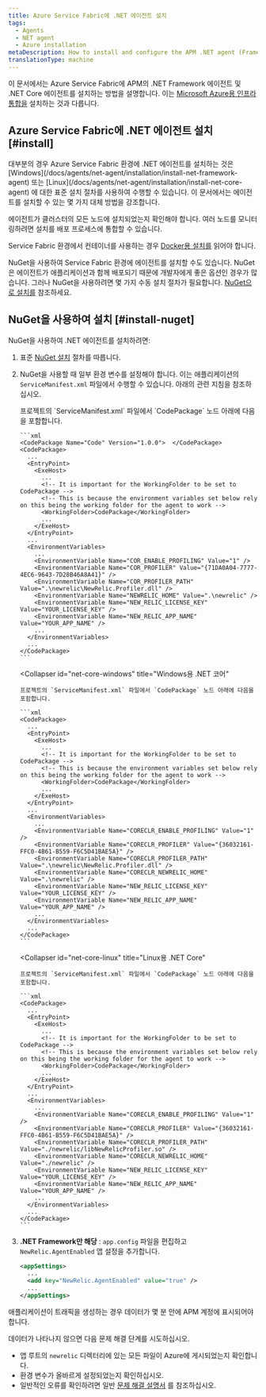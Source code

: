 ```yaml
---
title: Azure Service Fabric에 .NET 에이전트 설치
tags:
  - Agents
  - NET agent
  - Azure installation
metaDescription: How to install and configure the APM .NET agent (Framework and Core) for Azure Service Fabric.
translationType: machine
---
```


이 문서에서는 Azure Service Fabric에 APM의 .NET Framework 에이전트 및 .NET Core 에이전트를 설치하는 방법을 설명합니다. 이는 [Microsoft Azure용 인프라 통합을](/docs/integrations/microsoft-azure-integrations/getting-started/introduction-azure-monitoring-integrations) 설치하는 것과 다릅니다.

## Azure Service Fabric에 .NET 에이전트 설치 [#install]

<Callout variant="important">
  대부분의 경우 Azure Service Fabric 환경에 .NET 에이전트를 설치하는 것은 [Windows](/docs/agents/net-agent/installation/install-net-framework-agent) 또는 [Linux](/docs/agents/net-agent/installation/install-net-core-agent) 에 대한 표준 설치 절차를 사용하여 수행할 수 있습니다. 이 문서에서는 에이전트를 설치할 수 있는 몇 가지 대체 방법을 강조합니다.

  에이전트가 클러스터의 모든 노드에 설치되었는지 확인해야 합니다. 여러 노드를 모니터링하려면 설치를 배포 프로세스에 통합할 수 있습니다.
</Callout>

Service Fabric 환경에서 컨테이너를 사용하는 경우 [Docker용 설치를](/docs/agents/net-agent/installation/install-docker-container) 읽어야 합니다.

NuGet을 사용하여 Service Fabric 환경에 에이전트를 설치할 수도 있습니다. NuGet은 에이전트가 애플리케이션과 함께 배포되기 때문에 개발자에게 좋은 옵션인 경우가 많습니다. 그러나 NuGet을 사용하려면 몇 가지 수동 설치 절차가 필요합니다. [NuGet으로 설치를](#install-nuget) 참조하세요.

## NuGet을 사용하여 설치 [#install-nuget]

NuGet을 사용하여 .NET 에이전트를 설치하려면:

1. 표준 [NuGet 설치](/docs/agents/net-agent/installation/install-net-agent-using-nuget) 절차를 따릅니다.

2. NuGet을 사용할 때 일부 환경 변수를 설정해야 합니다. 이는 애플리케이션의 `ServiceManifest.xml` 파일에서 수행할 수 있습니다. 아래의 관련 지침을 참조하십시오.

   <CollapserGroup>
     <Collapser
       id="net-framework"
       title=".NET 프레임 워크"
     >
       프로젝트의 `ServiceManifest.xml` 파일에서 `CodePackage` 노드 아래에 다음을 포함합니다.

       ```xml
       <CodePackage Name="Code" Version="1.0.0">  </CodePackage>
       <CodePackage>
         ...
         <EntryPoint>
           <ExeHost>
             ...
             <!-- It is important for the WorkingFolder to be set to CodePackage -->
             <!-- This is because the environment variables set below rely on this being the working folder for the agent to work -->
             <WorkingFolder>CodePackage</WorkingFolder>
             ...
           </ExeHost>
         </EntryPoint>
         ...
         <EnvironmentVariables>
           ...
           <EnvironmentVariable Name="COR_ENABLE_PROFILING" Value="1" />
           <EnvironmentVariable Name="COR_PROFILER" Value="{71DA0A04-7777-4EC6-9643-7D28B46A8A41}" />
           <EnvironmentVariable Name="COR_PROFILER_PATH" Value=".\newrelic\NewRelic.Profiler.dll" />
           <EnvironmentVariable Name="NEWRELIC_HOME" Value=".\newrelic" />
           <EnvironmentVariable Name="NEW_RELIC_LICENSE_KEY" Value="YOUR_LICENSE_KEY" />
           <EnvironmentVariable Name="NEW_RELIC_APP_NAME" Value="YOUR_APP_NAME" />
           ...
         </EnvironmentVariables>
         ...
       </CodePackage>
       ```
     </Collapser>

     <Collapser
       id="net-core-windows"
       title="Windows용 .NET 코어"
     >
       프로젝트의 `ServiceManifest.xml` 파일에서 `CodePackage` 노드 아래에 다음을 포함합니다.

       ```xml
       <CodePackage>
         ...
         <EntryPoint>
           <ExeHost>
             ...
             <!-- It is important for the WorkingFolder to be set to CodePackage -->
             <!-- This is because the environment variables set below rely on this being the working folder for the agent to work -->
             <WorkingFolder>CodePackage</WorkingFolder>
             ...
           </ExeHost>
         </EntryPoint>
         ...
         <EnvironmentVariables>
           ...
           <EnvironmentVariable Name="CORECLR_ENABLE_PROFILING" Value="1" />
           <EnvironmentVariable Name="CORECLR_PROFILER" Value="{36032161-FFC0-4B61-B559-F6C5D41BAE5A}" />
           <EnvironmentVariable Name="CORECLR_PROFILER_PATH" Value=".\newrelic\NewRelic.Profiler.dll" />
           <EnvironmentVariable Name="CORECLR_NEWRELIC_HOME" Value=".\newrelic" />
           <EnvironmentVariable Name="NEW_RELIC_LICENSE_KEY" Value="YOUR_LICENSE_KEY" />
           <EnvironmentVariable Name="NEW_RELIC_APP_NAME" Value="YOUR_APP_NAME" />
           ...
         </EnvironmentVariables>
         ...
       </CodePackage>
       ```
     </Collapser>

     <Collapser
       id="net-core-linux"
       title="Linux용 .NET Core"
     >
       프로젝트의 `ServiceManifest.xml` 파일에서 `CodePackage` 노드 아래에 다음을 포함합니다.

       ```xml
       <CodePackage>
         ...
         <EntryPoint>
           <ExeHost>
             ...
             <!-- It is important for the WorkingFolder to be set to CodePackage -->
             <!-- This is because the environment variables set below rely on this being the working folder for the agent to work -->
             <WorkingFolder>CodePackage</WorkingFolder>
             ...
           </ExeHost>
         </EntryPoint>
         ...
         <EnvironmentVariables>
           ...
           <EnvironmentVariable Name="CORECLR_ENABLE_PROFILING" Value="1" />
           <EnvironmentVariable Name="CORECLR_PROFILER" Value="{36032161-FFC0-4B61-B559-F6C5D41BAE5A}" />
           <EnvironmentVariable Name="CORECLR_PROFILER_PATH" Value="./newrelic/libNewRelicProfiler.so" />
           <EnvironmentVariable Name="CORECLR_NEWRELIC_HOME" Value="./newrelic" />
           <EnvironmentVariable Name="NEW_RELIC_LICENSE_KEY" Value="YOUR_LICENSE_KEY" />
           <EnvironmentVariable Name="NEW_RELIC_APP_NAME" Value="YOUR_APP_NAME" />
           ...
         </EnvironmentVariables>
         ...
       </CodePackage>
       ```
     </Collapser>
   </CollapserGroup>

3. **.NET Framework만 해당** : `app.config` 파일을 편집하고 `NewRelic.AgentEnabled` 앱 설정을 추가합니다.

   ```xml
   <appSettings>
     ...
     <add key="NewRelic.AgentEnabled" value="true" />
     ...
   </appSettings>
   ```

애플리케이션이 트래픽을 생성하는 경우 데이터가 몇 분 안에 APM 계정에 표시되어야 합니다.

<InstallFeedback/>

데이터가 나타나지 않으면 다음 문제 해결 단계를 시도하십시오.

* 앱 루트의 `newrelic` 디렉터리에 있는 모든 파일이 Azure에 게시되었는지 확인합니다.
* 환경 변수가 올바르게 설정되었는지 확인하십시오.
* 일반적인 오류를 확인하려면 일반 [문제 해결 설명서](/docs/agents/net-agent/troubleshooting/no-data-appears-net) 를 참조하십시오.